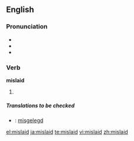 ==English==

===Pronunciation===
* {{IPA|/mɪs'leɪd/}}
* {{audio|en-us-mislaid.ogg|Audio (US)}}
* {{rhymes|eɪd}}

===Verb===
'''mislaid'''

# {{past of|[[mislay]]}}

=====Translations to be checked=====
{{rfc-level|Translations to be checked at L5+, not in Translations|lang=en}}
* {{ttbc|Dutch}}: [[misgelegd]]

[[el:mislaid]]
[[ja:mislaid]]
[[te:mislaid]]
[[vi:mislaid]]
[[zh:mislaid]]